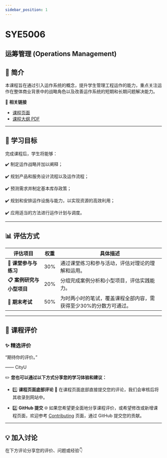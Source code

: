 ```yaml
---
sidebar_position: 1
---
```


# SYE5006
## 运筹管理 (Operations Management)

## **📘 简介**
本课程旨在通过引入运作系统的概念，提升学生管理工程运作的能力，重点关注运作在整体商业背景中的战略角色以及改善运作系统的短期和长期问题解决能力。

🔗 **相关链接**
- [课程页面](https://www.cityu.edu.hk/catalogue/pg/202425/course/SYE5006.htm)
- [课程大纲 PDF](https://www.cityu.edu.hk/catalogue/pg/202425/course/SYE5006.pdf)

---

## **🎯 学习目标**

完成课程后，学生将能够：

✔️ 制定运作战略并加以阐释；

✔️ 规划产品和服务设计流程以及运作流程；

✔️ 预测需求并制定基本库存政策；

✔️ 规划和安排运作设施与能力，以实现资源的高效利用；

✔️ 应用适当的方法进行运作计划与调度。

---

## **📊 评估方式**

| **评估项目**          | **权重** | **具体描述**                                                                                       |
|----------------------|---------|---------------------------------------------------------------------------------------------------|
| **📂 课堂参与与练习**   | 30%      | 通过课堂练习和参与活动，评估对理论的理解和运用。                                                      |
| **📋 案例研究与小型项目** | 20%      | 分组完成案例分析和小型项目，评估实践能力。                                                           |
| **📝 期末考试**         | 50%      | 为时两小时的笔试，覆盖课程全部内容，需获得至少30%的分数方可通过。                                        |

---

## **💬 课程评价**

### ✨ **精选评价**
<div className={commentStyles.commentBox}>
    <p className={commentStyles.commentText}>
        “期待你的评价。”
    </p>
    <p className={commentStyles.commentAuthor}>—— CityU</p>
</div>

✏️ **您也可以通过以下方式分享您的学习体验和建议：**

- 1️⃣ **课程页面底部评论**
💬 在课程页面底部直接提交您的评论，我们会审核后将其收录到网站中。

- 2️⃣ **GitHub 提交**
🌐 如果您希望更全面地分享课程评价，或希望修改或新增课程页面，欢迎参考 [Contributing](https://penjc.github.io/cityU-navigator/contributing) 页面，通过 GitHub 提交您的贡献。

---

## **💡 加入讨论**

在下方评论分享您的评价、问题或经验👇
<Utterances />
